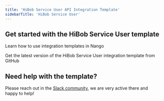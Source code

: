 ```yaml
---
title: 'HiBob Service User API Integration Template'
sidebarTitle: 'HiBob Service User'
---
```


## Get started with the HiBob Service User template

<Card title="How to use integration templates"
      href="/understand/concepts/templates"
      icon="book-open">
    Learn how to use integration templates in Nango
</Card>

<Card title="Get the HiBob Service User template"
      href="https://github.com/NangoHQ/integration-templates/tree/main/integrations/hibob-service-user"
      icon="github">
    Get the latest version of the HiBob Service User integration template from GitHub
</Card>

## Need help with the template?
Please reach out in the [Slack community](https://nango.dev/slack), we are very active there and happy to help!